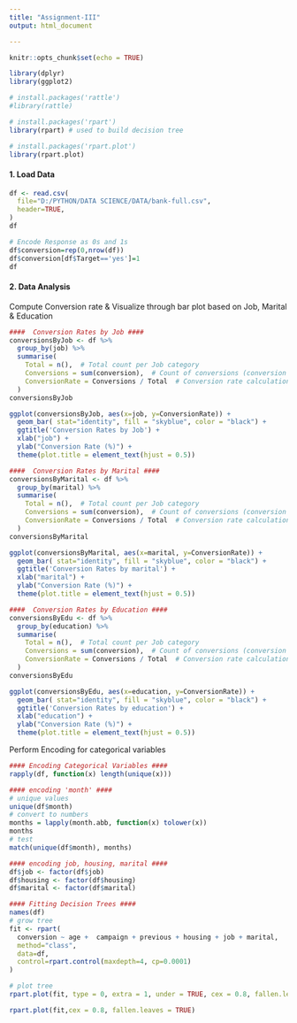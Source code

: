 ---
title: "Assignment-III"
output: html_document

---

```{r setup, include=FALSE}
knitr::opts_chunk$set(echo = TRUE)
```

```{r}
library(dplyr)
library(ggplot2)

# install.packages('rattle')
#library(rattle)	

# install.packages('rpart')
library(rpart) # used to build decision tree

# install.packages('rpart.plot')
library(rpart.plot)

```

#### 1. Load Data ####


```{r}
df <- read.csv(
  file="D:/PYTHON/DATA SCIENCE/DATA/bank-full.csv",
  header=TRUE,
)
df

```

```{r}
# Encode Response as 0s and 1s
df$conversion=rep(0,nrow(df)) 
df$conversion[df$Target=='yes']=1
df

```

#### 2. Data Analysis ####

Compute Conversion rate & Visualize through bar plot based on Job, Marital & Education

```{r}
####  Conversion Rates by Job ####
conversionsByJob <- df %>%
  group_by(job) %>%
  summarise(
    Total = n(),  # Total count per Job category
    Conversions = sum(conversion),  # Count of conversions (conversion == 1)
    ConversionRate = Conversions / Total  # Conversion rate calculation
  )
conversionsByJob 
```

```{r}
ggplot(conversionsByJob, aes(x=job, y=ConversionRate)) +
  geom_bar( stat="identity", fill = "skyblue", color = "black") +
  ggtitle('Conversion Rates by Job') +
  xlab("job") +
  ylab("Conversion Rate (%)") +
  theme(plot.title = element_text(hjust = 0.5)) 
```

```{r}
####  Conversion Rates by Marital ####
conversionsByMarital <- df %>%
  group_by(marital) %>%
  summarise(
    Total = n(),  # Total count per Job category
    Conversions = sum(conversion),  # Count of conversions (conversion == 1)
    ConversionRate = Conversions / Total  # Conversion rate calculation
  )
conversionsByMarital 
```


```{r}
ggplot(conversionsByMarital, aes(x=marital, y=ConversionRate)) +
  geom_bar( stat="identity", fill = "skyblue", color = "black") +
  ggtitle('Conversion Rates by marital') +
  xlab("marital") +
  ylab("Conversion Rate (%)") +
  theme(plot.title = element_text(hjust = 0.5)) 
```


```{r}
####  Conversion Rates by Education ####
conversionsByEdu <- df %>%
  group_by(education) %>%
  summarise(
    Total = n(),  # Total count per Job category
    Conversions = sum(conversion),  # Count of conversions (conversion == 1)
    ConversionRate = Conversions / Total  # Conversion rate calculation
  )
conversionsByEdu 
```

```{r}
ggplot(conversionsByEdu, aes(x=education, y=ConversionRate)) +
  geom_bar( stat="identity", fill = "skyblue", color = "black") +
  ggtitle('Conversion Rates by education') +
  xlab("education") +
  ylab("Conversion Rate (%)") +
  theme(plot.title = element_text(hjust = 0.5))
```

Perform Encoding for categorical variables

```{r}
#### Encoding Categorical Variables ####
rapply(df, function(x) length(unique(x)))

#### encoding 'month' ####
# unique values
unique(df$month)
# convert to numbers
months = lapply(month.abb, function(x) tolower(x))
months
# test
match(unique(df$month), months)


```


```{r}
#### encoding job, housing, marital ####
df$job <- factor(df$job)
df$housing <- factor(df$housing) 
df$marital <- factor(df$marital)
```





```{r}
#### Fitting Decision Trees ####
names(df)
# grow tree 
fit <- rpart(
  conversion ~ age +  campaign + previous + housing + job + marital,
  method="class", 
  data=df,
  control=rpart.control(maxdepth=4, cp=0.0001)
)
```


```{r}
# plot tree 
rpart.plot(fit, type = 0, extra = 1, under = TRUE, cex = 0.8, fallen.leaves = TRUE)
```
```{r}
rpart.plot(fit,cex = 0.8, fallen.leaves = TRUE)
```

